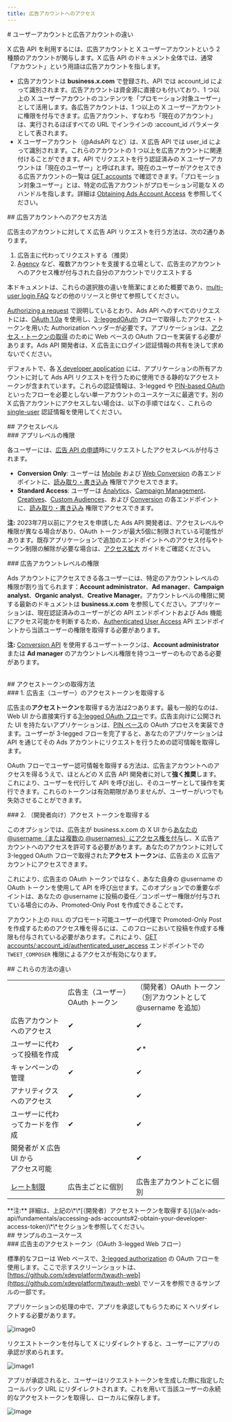 ```yaml
---
title: 広告アカウントへのアクセス
---
```


<div id="user-accounts-vs-ad-accounts">
  # ユーザーアカウントと広告アカウントの違い
</div>

X 広告 API を利用するには、広告アカウントと X ユーザーアカウントという 2 種類のアカウントが関与します。X 広告 API のドキュメント全体では、通常「アカウント」という用語は広告アカウントを指します。

- 広告アカウントは **business.x.com** で登録され、API では account\_id によって識別されます。広告アカウントは資金源に直接ひも付いており、1 つ以上の X ユーザーアカウントのコンテンツを「プロモーション対象ユーザー」として活用します。各広告アカウントは、1 つ以上の X ユーザーアカウントに権限を付与できます。広告アカウント、すなわち「現在のアカウント」は、実行されるほぼすべての URL でインラインの :account\_id パラメータとして表されます。
- X ユーザーアカウント（@AdsAPI など）は、X 広告 API では user\_id によって識別されます。これらのアカウントの 1 つ以上を広告アカウントに関連付けることができます。API でリクエストを行う認証済みの X ユーザーアカウントは「現在のユーザー」と呼ばれます。現在のユーザーがアクセスできる広告アカウントの一覧は [GET accounts](/ja/x-ads-api/campaign-management#accounts) で確認できます。「プロモーション対象ユーザー」とは、特定の広告アカウントがプロモーション可能な X のハンドルを指します。詳細は [Obtaining Ads Account Access](/ja/x-ads-api/introduction) を参照してください。

<div id="methods-for-ad-account-access">
  ## 広告アカウントへのアクセス方法
</div>

広告主のアカウントに対して X 広告 API リクエストを行う方法は、次の2通りあります。

1. 広告主に代わってリクエストする（推奨）
2. [Agency](https://business.x.com/en/blog/agencies-manage-multiple-Twitter-Ads-accounts.html) など、複数アカウントを支援する立場として、広告主のアカウントへのアクセス権が付与された自分のアカウントでリクエストする

本ドキュメントは、これらの選択肢の違いを簡潔にまとめた概要であり、[multi-user login FAQ](https://business.x.com/en/help/troubleshooting/multi-user-login-faq.html) などの他のリソースと併せて参照してください。

[Authorizing a request](/ja/resources/fundamentals/authentication#authorizing-a-request#authorizing-a-request) で説明しているとおり、Ads API へのすべてのリクエストには、[OAuth 1.0a](/ja/resources/fundamentals/authentication) を使用し、[3-legged](/ja/resources/fundamentals/authentication#obtaining-access-tokens-using-3-legged-oauth-flow)[OAuth](/ja/resources/fundamentals/authentication#obtaining-access-tokens-using-3-legged-oauth-flow) フローで取得したアクセス・トークンを用いた Authorization ヘッダーが必要です。アプリケーションは、[アクセス・トークンの取得](/ja/resources/fundamentals/authentication#oauth-1-0a-2) のために Web ベースの OAuth フローを実装する必要があります。Ads API 開発者は、X 広告主にログイン認証情報の共有を決して求めないでください。

デフォルトで、各 [X developer application](/ja/resources/fundamentals/developer-apps) には、アプリケーションの所有アカウントに対して Ads API リクエストを行うために使用できる静的なアクセストークンが含まれています。これらの認証情報は、3-legged や [PIN-based OAuth](/ja/resources/fundamentals/authentication#pin-based-authorization) といったフローを必要としない単一アカウントのユースケースに最適です。別の X 広告アカウントにアクセスしない場合は、以下の手順ではなく、これらの [single-user](/ja/resources/fundamentals/authentication#oauth-1-0a-2) 認証情報を使用してください。

<div id="levels-of-access">
  ## アクセスレベル
</div>

<div id="app-level-permissions">
  ### アプリレベルの権限
</div>

各ユーザーには、[広告 API の申請](/ja/x-ads-api/getting-started/step-by-step-guide)時にリクエストしたアクセスレベルが付与されます。

- **Conversion Only**: ユーザーは [Mobile](/ja/x-ads-api/measurement/mobile-conversions) および [Web Conversion](/ja/x-ads-api/measurement/web-conversions) の各エンドポイントに、[読み取り・書き込み](/ja/resources/fundamentals/developer-apps) 権限でアクセスできます。
- **Standard Access**: ユーザーは [Analytics](/ja/x-ads-api/analytics)、[Campaign Management](https://developer.x.com/en/docs/twitter-ads-api/campaign-management/overview)、[Creatives](https://developer.x.com/en/docs/twitter-ads-api/creatives/overview)、[Custom Audiences](https://developer.x.com/en/docs/twitter-ads-api/audiences/overview)、および [Conversion](/ja/x-ads-api/measurement/web-conversions) の各エンドポイントに、[読み取り・書き込み](/ja/resources/fundamentals/developer-apps) 権限でアクセスできます。

**注:** 2023年7月以前にアクセスを申請した Ads API 開発者は、アクセスレベルや権限が異なる場合があり、OAuth トークンが最大5個に制限されている可能性があります。既存アプリケーションで追加のエンドポイントへのアクセス付与やトークン制限の解除が必要な場合は、[アクセス拡大](/ja/x-ads-api/getting-started/increasing-access) ガイドをご確認ください。

<div id="ad-account-level-permissions">
  ### 広告アカウントレベルの権限
</div>

Ads アカウントにアクセスできる各ユーザーには、特定のアカウントレベルの権限が割り当てられます：**Account administrator**、**Ad manager**、**Campaign analyst**、**Organic analyst**、**Creative Manager**。アカウントレベルの権限に関する最新のドキュメントは **business.x.com** を参照してください。アプリケーションは、現在認証済みのユーザーがどの API エンドポイントおよび Ads 機能にアクセス可能かを判断するため、[Authenticated User Access](/ja/x-ads-api/campaign-management#authenticated-user-access) API エンドポイントから当該ユーザーの権限を取得する必要があります。

**注:** [Conversion API](/ja/x-ads-api/measurement/web-conversions) を使用するユーザートークンは、**Account administrator** または **Ad manager** のアカウントレベル権限を持つユーザーのものである必要があります。                                                                                                                                              

<div id="methods-of-obtaining-access-tokens">
  ## アクセストークンの取得方法
</div>

<div id="1-obtain-an-advertisers-user-access-token">
  ### 1. 広告主（ユーザー）のアクセストークンを取得する
</div>

広告主の**アクセストークン**を取得する方法は2つあります。最も一般的なのは、Web UI から直接実行する[3-legged OAuth フロー](/ja/resources/fundamentals/authentication#obtaining-access-tokens-using-3-legged-oauth-flow)です。広告主向けに公開された UI を持たないアプリケーションは、[PIN ベース](/ja/resources/fundamentals/authentication#pin-based-authorization)の OAuth プロセスを実装できます。ユーザーが 3-legged フローを完了すると、あなたのアプリケーションは API を通じてその Ads アカウントにリクエストを行うための認可情報を取得します。

OAuth フローでユーザー認可情報を取得する方法は、広告主アカウントへのアクセスを得るうえで、ほとんどの X 広告 API 開発者に対して**強く推奨**します。これにより、ユーザーを代行して API を呼び出し、そのユーザーとして操作を実行できます。これらのトークンは有効期限がありませんが、ユーザーがいつでも失効させることができます。

<div id="2-obtain-your-developer-access-token">
  ### 2. （開発者向け）アクセス トークンを取得する
</div>

このオプションでは、広告主が business.x.com の X UI から[あなたの @username（または複数の @usernames）にアクセス権を付与](https://business.x.com/en/help/troubleshooting/multi-user-login-faq.html)し、X 広告アカウントへのアクセスを許可する必要があります。あなたのアカウントに対して 3-legged OAuth フローで取得された**アクセス トークン**は、広告主の X 広告アカウントにアクセスできます。

これにより、広告主の OAuth トークンではなく、あなた自身の @username の OAuth トークンを使用して API を呼び出せます。このオプションでの重要なポイントは、あなたの @username に投稿の委任／コンポーザー権限が付与されている場合にのみ、Promoted-Only Post を作成できることです。

アカウント上の `FULL` のプロモート可能ユーザーの代理で Promoted-Only Post を作成するためのアクセス権を得るには、このフローにおいて投稿を作成する権限も付与されている必要があります。これにより、[GET accounts/:account\_id/authenticated\_user\_access](/ja/x-ads-api/campaign-management#accounts) エンドポイントでの `TWEET_COMPOSER` 権限によるアクセスが有効になります。

<div id="differences-between-these-methods">
  ## これらの方法の違い
</div>

|     |     |     |
| :--- | :--- | :--- |
|     | 広告主（ユーザー）OAuth トークン | （開発者）OAuth トークン  <br /> （別アカウントとして @username を追加） |
| 広告アカウントへのアクセス | ✔   | ✔   |
| ユーザーに代わって投稿を作成 | ✔   | ✔\*  |
| キャンペーンの管理 | ✔   | ✔   |
| アナリティクスへのアクセス | ✔   | ✔   |
| ユーザーに代わってカードを作成 | ✔   | ✔   |
| 開発者が X 広告 UI から  <br />アクセス可能 |     | ✔   |
| [レート制限](/ja/x-api/enterprise-gnip-2.0/fundamentals/rate-limits) | 広告主ごとに個別 | 広告主アカウントごとに個別 |

<Note>
  **注:** 詳細は、上記の\*\*[（開発者）アクセストークンを取得する](/ja/x-ads-api/fundamentals/accessing-ads-accounts#2-obtain-your-developer-access-token)\*\*セクションを参照してください。
</Note>

<div id="sample-use-case">
  ## サンプルのユースケース
</div>

<div id="advertisers-access-token-via-oauth-3-legged-web-flow">
  ### 広告主のアクセストークン（OAuth 3-legged Web フロー）
</div>

標準的なフローは Web ベースで、[3-legged authorization](/ja/resources/fundamentals/authentication#obtaining-access-tokens-using-3-legged-oauth-flow) の OAuth フローを使用します。ここで示すスクリーンショットは、[https://github.com/xdevplatform/twauth-web](https://github.com/xdevplatform/twauth-web) でソースを参照できるサンプルの一部です。

アプリケーションの処理の中で、アプリを承認してもらうために X へリダイレクトする必要があります。

<Frame>
  <img src="https://cdn.cms-twdigitalassets.com/content/dam/developer-twitter/images/twauth-web-2.png" alt="image0" />
</Frame>

リクエストトークンを付与して X にリダイレクトすると、ユーザーにアプリの承認が求められます。

<Frame>
  <img src="https://cdn.cms-twdigitalassets.com/content/dam/developer-twitter/images/twauth-web-3.png" alt="image1" />
</Frame>

アプリが承認されると、ユーザーはリクエストトークンを生成した際に指定したコールバック URL にリダイレクトされます。これを用いて当該ユーザーの永続的なアクセストークンを取得し、ローカルに保存します。

<Frame>
  <img src="https://cdn.cms-twdigitalassets.com/content/dam/developer-twitter/images/twauth-web-4.png" alt="image" />
</Frame>